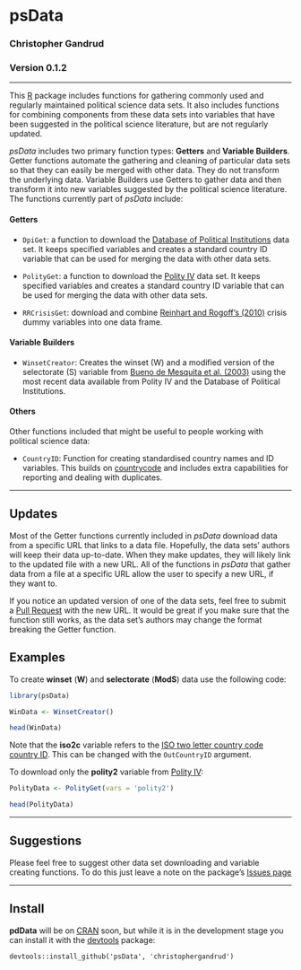 psData
==========

### Christopher Gandrud

### Version 0.1.2

---

This [R](http://www.r-project.org/) package includes functions for gathering commonly used and regularly maintained political science data sets. It also includes functions for combining components from these data sets into variables that have been suggested in the political science literature, but are not regularly updated. 

*psData* includes two primary function types: **Getters** and **Variable Builders**. Getter functions automate the gathering and cleaning of particular data sets so that they can easily be merged with other data. They do not transform the underlying data. Variable Builders use Getters to gather data and then transform it into new variables suggested by the political science literature. The functions currently part of *psData* include:

#### Getters

- `DpiGet`: a function to download the [Database of Political Institutions](http://go.worldbank.org/2EAGGLRZ40) data set. It keeps specified variables and creates a standard country ID variable that can be used for merging the data with other data sets.

- `PolityGet`: a function to download the [Polity IV](http://www.systemicpeace.org/polity/polity4.htm) data set. It keeps specified variables and creates a standard country ID variable that can be used for merging the data with other data sets.

- `RRCrisisGet`: download and combine [Reinhart and Rogoff's (2010)](http://www.carmenreinhart.com/data/browse-by-topic/topics/7/) crisis dummy variables into one data frame.

#### Variable Builders

- `WinsetCreator`: Creates the winset (W) and a modified version of the selectorate (S) variable from [Bueno de Mesquita et al. (2003)](http://www.nyu.edu/gsas/dept/politics/data/bdm2s2/Logic.htm) using the most recent data available from Polity IV and the Database of Political Institutions.

#### Others

Other functions included that might be useful to people working with political science data:

- `CountryID`: Function for creating standardised country names and ID variables. This builds on [countrycode](https://github.com/vincentarelbundock/countrycode) and includes extra capabilities for reporting and dealing with duplicates.

---

## Updates

Most of the Getter functions currently included in *psData* download data from a specific URL that links to a data file. Hopefully, the data sets' authors will keep their data up-to-date. When they make updates, they will likely link to the updated file with a new URL. All of the functions in *psData* that gather data from a file at a specific URL allow the user to specify a new URL, if they want to. 

If you notice an updated version of one of the data sets, feel free to submit a [Pull Request](https://help.github.com/articles/using-pull-requests) with the new URL. It would be great if you make sure that the function still works, as the data set's authors may change the format breaking the Getter function. 

## Examples 

To create **winset** (**W**) and **selectorate** (**ModS**) data use the following code:

```r
library(psData)

WinData <- WinsetCreator()

head(WinData)
```

Note that the **iso2c** variable refers to the [ISO two letter country code country ID](http://en.wikipedia.org/wiki/ISO_3166-1_alpha-2). This can be changed with the `OutCountryID` argument.

To download only the **polity2** variable from [Polity IV](http://www.systemicpeace.org/polity/polity4.htm):

```r
PolityData <- PolityGet(vars = 'polity2')

head(PolityData)
``` 

--- 

## Suggestions

Please feel free to suggest other data set downloading and variable creating functions. To do this just leave a note on the package's [Issues page](https://github.com/christophergandrud/psData/issues)

---

## Install

**pdData** will be on [CRAN](http://cran.r-project.org/) soon, but while it is in the development stage you can install it with the [devtools](https://github.com/hadley/devtools) package:

```
devtools::install_github('psData', 'christophergandrud')
```
